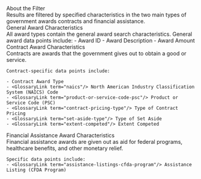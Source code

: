 
<div className="collapsible-sidebar--dsm-wrapper--text-header">About the Filter</div> 
<div className="collapsible-sidebar--dsm-wrapper--text-section"> 
    Results are filtered by specified characteristics in the two main types of government awards <GlossaryLink term="contract"/> contracts and <GlossaryLink term="financial-assistance"/>financial assistance. 
</div>

<div className="collapsible-sidebar--dsm-wrapper--text-header">General Award Characteristics </div>
<div className="collapsible-sidebar--dsm-wrapper--text-section"> 
All award types contain the general award search characteristics. 
General award data points include: 
- <GlossaryLink term="award-id"/> Award ID 
- Award Description 
- <GlossaryLink term="award-amount"/> Award Amount 
</div>

<div className="collapsible-sidebar--dsm-wrapper--text-header">Contract Award Characteristics</div>
<div className="collapsible-sidebar--dsm-wrapper--text-section"> 
    Contracts are awards that the government gives out to obtain a good or service. 

    Contract-specific data points include: 

    - Contract Award Type 
    - <GlossaryLink term="naics"/> North American Industry Classification System (NAICS) Code 
    - <GlossaryLink term="product-or-service-code-psc"/> Product or Service Code (PSC) 
    - <GlossaryLink term="contract-pricing-type"/> Type of Contract Pricing 
    - <GlossaryLink term="set-aside-type"/> Type of Set Aside 
    - <GlossaryLink term="extent-competed"/> Extent Competed 
</div>
<div className="collapsible-sidebar--dsm-wrapper--text-header">Financial Assistance Award Characteristics </div>
<div className="collapsible-sidebar--dsm-wrapper--text-section"> 
    Financial assistance awards are given out as aid for federal programs, healthcare benefits, and other monetary relief. 

    Specific data points include:  
    - <GlossaryLink term="assistance-listings-cfda-program"/> Assistance Listing (CFDA Program) 
</div>